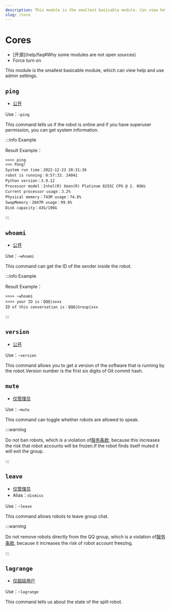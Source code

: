 ```yaml
---
description: This module is the smallest basicable module. Can view help and use admin settings
slug: /core
---
```


# Cores

-   [开源]\(help/faq#Why some modules are not open sources)
-   Force turn on

This module is the smallest basicable module, which can view help and use admin settings.

## `ping`

-   [公开](permissions)

Use：`~ping`

This command tells us if the robot is online and if you have superuser permission, you can get system information.

:::info Example

Result Example：

```
>>>> ping
<<< Pong!
System run time：2022-12-23 20:31:36
robot is running：0:57:33. 24041
Python version：3.9.12
Processor model：Intel(R) Xeon(R) Platinum 8255C CPU @ 2. 0GHz
Current processor usage：3.2%
Physical memory：743M usage：74.6%
SwapMemory：2047M usage：99.9%
Disk capacity：43G/196G
```

:::

## `whoami`

-   [公开](permissions)

Use：`~whoami`

This command can get the ID of the sender inside the robot.

:::info Example

Result Example：

```
>>>> ~whoami
<<<< your ID is：QQQ|xxxx
ID of this conversation is：QQQ|Group|xxx
```

:::

## `version`

-   [公开](permissions)

Use：`~version`

This command allows you to get a version of the software that is running by the robot.Version number is the first six digits of Git commit hash.

## `mute`

-   [仅管理员](permissions)

Use：`~mute`

This command can toggle whether robots are allowed to speak.

:::warning

Do not ban robots, which is a violation of[服务条款](policy), because this increases the risk that robot accounts will be frozen.If the robot finds itself muted it will exit the group.

:::

## `leave`

-   [仅管理员](permissions)
-   Alias：`dismiss`

Use：`~leave`

This command allows robots to leave group chat.

:::warning

Do not remove robots directly from the QQ group, which is a violation of[服务条款](policy), because it increases the risk of robot account freezing.

:::

## `lagrange`

-   [仅超级用户](permissions)

Use：`~lagrange`

This command tells us about the state of the split robot.
